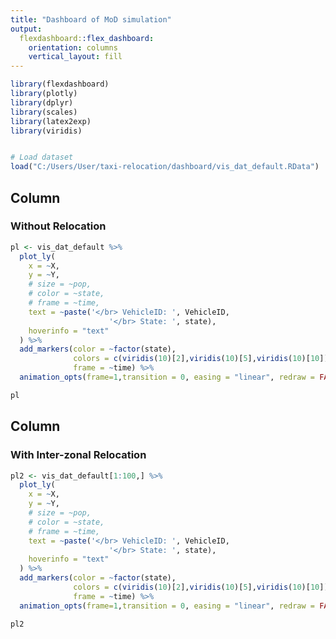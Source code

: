```yaml
---
title: "Dashboard of MoD simulation"
output: 
  flexdashboard::flex_dashboard:
    orientation: columns
    vertical_layout: fill
---
```


<style type="text/css">

.chart-title {  /* chart_title  */
   font-size: 20px;
   font-family: Arial;

</style>


```r
library(flexdashboard)
library(plotly)
library(dplyr)
library(scales)
library(latex2exp)
library(viridis)


# Load dataset
load("C:/Users/User/taxi-relocation/dashboard/vis_dat_default.RData")
```





Column {data-width=250}
-----------------------------------------------------------------------

### Without Relocation

```r
pl <- vis_dat_default %>%
  plot_ly(
    x = ~X, 
    y = ~Y, 
    # size = ~pop, 
    # color = ~state, 
    # frame = ~time, 
    text = ~paste('</br> VehicleID: ', VehicleID,
                      '</br> State: ', state), 
    hoverinfo = "text"
  ) %>%
  add_markers(color = ~factor(state),
              colors = c(viridis(10)[2],viridis(10)[5],viridis(10)[10]),
              frame = ~time) %>%
  animation_opts(frame=1,transition = 0, easing = "linear", redraw = FALSE)

pl
```

Column {data-width=250}
-----------------------------------------------------------------------

### With Inter-zonal Relocation

```r
pl2 <- vis_dat_default[1:100,] %>%
  plot_ly(
    x = ~X, 
    y = ~Y, 
    # size = ~pop, 
    # color = ~state, 
    # frame = ~time, 
    text = ~paste('</br> VehicleID: ', VehicleID,
                      '</br> State: ', state), 
    hoverinfo = "text"
  ) %>%
  add_markers(color = ~factor(state),
              colors = c(viridis(10)[2],viridis(10)[5],viridis(10)[10]),
              frame = ~time) %>%
  animation_opts(frame=1,transition = 0, easing = "linear", redraw = FALSE)

pl2
```
